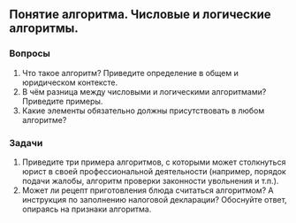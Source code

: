 ## Понятие алгоритма. Числовые и логические алгоритмы.


### Вопросы

1. Что такое алгоритм? Приведите определение в общем и юридическом контексте.
2. В чём разница между числовыми и логическими алгоритмами? Приведите примеры.
4. Какие элементы обязательно должны присутствовать в любом алгоритме?


### Задачи

1. Приведите три примера алгоритмов, с которыми может столкнуться юрист в своей профессиональной деятельности (например, порядок подачи жалобы, алгоритм проверки законности увольнения и т.п.).
2. Может ли рецепт приготовления блюда считаться алгоритмом? А инструкция по заполнению налоговой декларации? Обоснуйте ответ, опираясь на признаки алгоритма.
